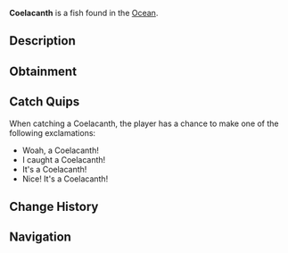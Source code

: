 {{FishInfobox
|image          = Coelacanth.png
|rarity         = Rare
|sea            = First Sea
|location       = [[Ocean]]
|sublocation    = 
|sources        = Carbon Crate, Fishing Rod
|radar_location = 
|xp             = 300
|weather        = Clear
|time           = Night
|season         = Spring, Autumn
|bait           = 
|base_weight    = 10
|base_value     = 370
|weight_range   = 3
|base_chance    = 14
|base_resil     = 40
}}
'''Coelacanth''' is a {{Rarity|Rare}} fish found in the [[Ocean]].

== Description ==
{{Description|The Coelacanth is an ancient fish with a distinctive shape and strong swimming behaviours Known as a 'living fossil,' this fish was thought to be extinct until its rediscovery in 1938. Coelacanths are deep-sea dwellers, often found in underwater caves and steep slopes.|Bestiary Entry}}

== Obtainment ==
{{Description|Found in the Deep Ocean.|Bestiary Hint}}
{{Fish Availability|
Ancient Isle/Algae Hunt
Atlantis/Surrounding Ocean
FischFright/Frightful Pool
Forsaken Shores/Algae Hunt
Golden Tide
Lovestorm/Normal
Lovestorm/Supercharged
Megalodon Hunt/Eclipse and Weekend
Megalodon Hunt/Normal
Mushgrove Swamp/Algae Hunt
Ocean/Deep Ocean
Orca Migration/Ancient
Orca Migration/Normal
Roslit Bay/Ashfall
Snowcap Island/Algae Hunt
Whale Migration/Moby
Whale Migration/Normal
|top_rods      = 
Krampus's Rod\48607.84\60726.55;
Magma Rod\45634.89\57012.4;
Plastic Rod\42501.23\53067.1;
Leviathan's Fang Rod\42373.93\49191.04;
Trident Rod\39108.66\48031.46;
Flimsy Rod\38822.66\86840.92;
Buddy Bond Rod\31538.82\40938.65;
Training Rod\27360.18\81039.11;
Free Spirit Rod\35772.01\43933.53;
Ethereal Prism Rod\33797.43\34534.56;
No-Life Rod\33227.97\36020.35;
Seraphic Rod\32943.11\34504.24;
Rod Of The Forgotten Fang\30847.94\33182.64;
Challenger's Rod\30124.07\33006.35;
Rod Of The Depths\27827.8\30140.34;
Zeus Rod\27572.17\30410.64;
Verdant Shear Rod\27195.69\30166.21;
Rod Of The Exalted One\27116.88\30844.9;
Blazebringer Rod\26185.32\29002.11;
Depthseeker Rod\25055.06\28132.08;
Avalanche Rod\22600.08\25451.21;
Volcanic Rod\21484.81\24050.14;
Steady Rod\9506.44\9096
|recommended   = Trident Rod
}}

== Catch Quips ==
When catching a Coelacanth, the player has a chance to make one of the following exclamations:
* Woah, a Coelacanth!
* I caught a Coelacanth!
* It's a Coelacanth!
* Nice! It's a Coelacanth!

== Change History ==
{{Change History|{{subst:Current Version}}}}

== Navigation ==
{{Fish Navbox|Ocean}}